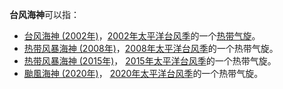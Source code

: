 {{NoteTA
|G1=TyphoonNew
|G2=TyphoonOld
|G3=Weather
}}
'''台风海神'''可以指：

* [[台风海神_(2002年)|台风海神 (2002年)]]，[[2002年太平洋台风季|2002年太平洋台风季]]的一个[[热带气旋|热带气旋]]。
* [[热带风暴海神_(2008年)|热带风暴海神 (2008年)]]，[[2008年太平洋台风季|2008年太平洋台风季]]的一个热带气旋。
* [[热带风暴海神_(2015年)|热带风暴海神 (2015年)]]， [[2015年太平洋台风季|2015年太平洋台风季]]的一个热带气旋。
* [[颱風海神_(2020年)|颱風海神 (2020年)]]， [[2020年太平洋台风季|2020年太平洋台风季]]的一个热带气旋。

{{dab|cat=热带气旋消歧义}}

{{start box}}
{{succession box|[[颱風美莎克|美莎克]]|[[颱風紅霞|紅霞]]|太平洋颱風季名稱|海神}}
{{end box}}

{{太平洋颱風季熱帶氣旋名單}}